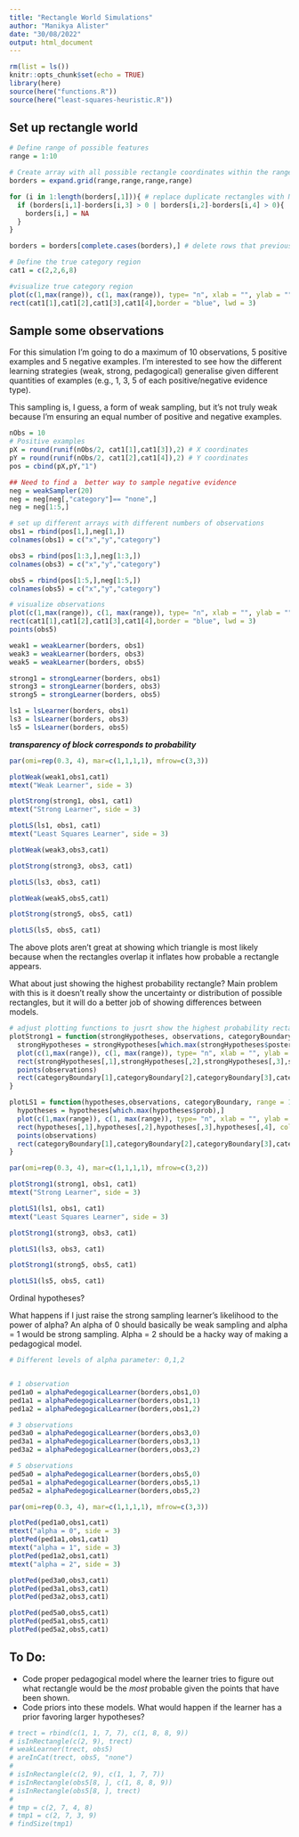 ```yaml
---
title: "Rectangle World Simulations"
author: "Manikya Alister"
date: "30/08/2022"
output: html_document
---
```


```r
rm(list = ls())
knitr::opts_chunk$set(echo = TRUE)
library(here)
source(here("functions.R"))
source(here("least-squares-heuristic.R"))
```

## Set up rectangle world 

```r

# Define range of possible features
range = 1:10

# Create array with all possible rectangle coordinates within the range 
borders = expand.grid(range,range,range,range)

for (i in 1:length(borders[,1])){ # replace duplicate rectangles with NA
  if (borders[i,1]-borders[i,3] > 0 | borders[i,2]-borders[i,4] > 0){
    borders[i,] = NA
  }
}

borders = borders[complete.cases(borders),] # delete rows that previously held duplicate rectangles (there was probably a better way to do this)

# Define the true category region
cat1 = c(2,2,6,8)

#visualize true category region
plot(c(1,max(range)), c(1, max(range)), type= "n", xlab = "", ylab = "")
rect(cat1[1],cat1[2],cat1[3],cat1[4],border = "blue", lwd = 3)
```

## Sample some observations

For this simulation I'm going to do a maximum of 10 observations, 5 positive examples and 5 negative examples. I'm interested to see how the different learning strategies (weak, strong, pedagogical) generalise given different quantities of examples (e.g., 1, 3, 5 of each positive/negative evidence type). 

This sampling is, I guess, a form of weak sampling, but it's not truly weak because I'm ensuring an equal number of positive and negative examples. 

```r
nObs = 10
# Positive examples
pX = round(runif(nObs/2, cat1[1],cat1[3]),2) # X coordinates 
pY = round(runif(nObs/2, cat1[2],cat1[4]),2) # Y coordinates
pos = cbind(pX,pY,"1")

## Need to find a  better way to sample negative evidence 
neg = weakSampler(20)
neg = neg[neg[,"category"]== "none",]
neg = neg[1:5,]

# set up different arrays with different numbers of observations
obs1 = rbind(pos[1,],neg[1,])
colnames(obs1) = c("x","y","category")

obs3 = rbind(pos[1:3,],neg[1:3,])
colnames(obs3) = c("x","y","category")

obs5 = rbind(pos[1:5,],neg[1:5,])
colnames(obs5) = c("x","y","category")

# visualize observations
plot(c(1,max(range)), c(1, max(range)), type= "n", xlab = "", ylab = "", main = "Hypothesis Space, Observations, and True Category Boundary")
rect(cat1[1],cat1[2],cat1[3],cat1[4],border = "blue", lwd = 3)
points(obs5)
```

```r
weak1 = weakLearner(borders, obs1)
weak3 = weakLearner(borders, obs3)
weak5 = weakLearner(borders, obs5)
```

```r
strong1 = strongLearner(borders, obs1)
strong3 = strongLearner(borders, obs3)
strong5 = strongLearner(borders, obs5)
```

```r
ls1 = lsLearner(borders, obs1)
ls3 = lsLearner(borders, obs3)
ls5 = lsLearner(borders, obs5)
```

***transparency of block corresponds to probability***

```r
par(omi=rep(0.3, 4), mar=c(1,1,1,1), mfrow=c(3,3))

plotWeak(weak1,obs1,cat1)
mtext("Weak Learner", side = 3)

plotStrong(strong1, obs1, cat1)
mtext("Strong Learner", side = 3)

plotLS(ls1, obs1, cat1)
mtext("Least Squares Learner", side = 3)

plotWeak(weak3,obs3,cat1)

plotStrong(strong3, obs3, cat1)

plotLS(ls3, obs3, cat1)

plotWeak(weak5,obs5,cat1)

plotStrong(strong5, obs5, cat1)

plotLS(ls5, obs5, cat1)

```

The above plots aren't great at showing which triangle is most likely because when the rectangles overlap it inflates how probable a rectangle appears. 

What about just showing the highest probability rectangle? Main problem with this is it doesn't really show the uncertainty or distribution of possible rectangles, but it will do a better job of showing differences between models. 

```r
# adjust plotting functions to jusrt show the highest probability rectangle
plotStrong1 = function(strongHypotheses, observations, categoryBoundary, range = 1:10){
  strongHypotheses = strongHypotheses[which.max(strongHypotheses$posterior),]
  plot(c(1,max(range)), c(1, max(range)), type= "n", xlab = "", ylab = "")
  rect(strongHypotheses[,1],strongHypotheses[,2],strongHypotheses[,3],strongHypotheses[,4], col= rgb(0,0,1.0,alpha=.8), lwd = 0.01) 
  points(observations)
  rect(categoryBoundary[1],categoryBoundary[2],categoryBoundary[3],categoryBoundary[4],border = "darkblue", lwd = 3)
}

plotLS1 = function(hypotheses,observations, categoryBoundary, range = 1:10) {
  hypotheses = hypotheses[which.max(hypotheses$prob),]
  plot(c(1,max(range)), c(1, max(range)), type= "n", xlab = "", ylab = "")
  rect(hypotheses[,1],hypotheses[,2],hypotheses[,3],hypotheses[,4], col= rgb(0,0,1,alpha=.8),lwd = 0.01)
  points(observations)
  rect(categoryBoundary[1],categoryBoundary[2],categoryBoundary[3],categoryBoundary[4],border = "darkblue", lwd = 3)
}
```


```r
par(omi=rep(0.3, 4), mar=c(1,1,1,1), mfrow=c(3,2))

plotStrong1(strong1, obs1, cat1)
mtext("Strong Learner", side = 3)

plotLS1(ls1, obs1, cat1)
mtext("Least Squares Learner", side = 3)

plotStrong1(strong3, obs3, cat1)

plotLS1(ls3, obs3, cat1)

plotStrong1(strong5, obs5, cat1)

plotLS1(ls5, obs5, cat1)

```

Ordinal hypotheses? 


What happens if I just raise the strong sampling learner's likelihood to the power of alpha? An alpha of 0 should basically be weak sampling and alpha = 1 would be strong sampling. Alpha = 2 should be a hacky way of making a pedagogical model. 

```r
# Different levels of alpha parameter: 0,1,2


# 1 observation
ped1a0 = alphaPedegogicalLearner(borders,obs1,0)
ped1a1 = alphaPedegogicalLearner(borders,obs1,1)
ped1a2 = alphaPedegogicalLearner(borders,obs1,2)

# 3 observations
ped3a0 = alphaPedegogicalLearner(borders,obs3,0)
ped3a1 = alphaPedegogicalLearner(borders,obs3,1)
ped3a2 = alphaPedegogicalLearner(borders,obs3,2)

# 5 observations
ped5a0 = alphaPedegogicalLearner(borders,obs5,0)
ped5a1 = alphaPedegogicalLearner(borders,obs5,1)
ped5a2 = alphaPedegogicalLearner(borders,obs5,2)

```

```r
par(omi=rep(0.3, 4), mar=c(1,1,1,1), mfrow=c(3,3))

plotPed(ped1a0,obs1,cat1)
mtext("alpha = 0", side = 3)
plotPed(ped1a1,obs1,cat1)
mtext("alpha = 1", side = 3)
plotPed(ped1a2,obs1,cat1)
mtext("alpha = 2", side = 3)

plotPed(ped3a0,obs3,cat1)
plotPed(ped3a1,obs3,cat1)
plotPed(ped3a2,obs3,cat1)

plotPed(ped5a0,obs5,cat1)
plotPed(ped5a1,obs5,cat1)
plotPed(ped5a2,obs5,cat1)

```

## To Do: 

- Code proper pedagogical model where the learner tries to figure out what rectangle would be the *most* probable given the points that have been shown.   
- Code priors into these models. What would happen if the learner has a prior favoring larger hypotheses?


```r
# trect = rbind(c(1, 1, 7, 7), c(1, 8, 8, 9))
# isInRectangle(c(2, 9), trect)
# weakLearner(trect, obs5)
# areInCat(trect, obs5, "none")
# 
# isInRectangle(c(2, 9), c(1, 1, 7, 7))
# isInRectangle(obs5[8, ], c(1, 8, 8, 9))
# isInRectangle(obs5[8, ], trect)
# 
# tmp = c(2, 7, 4, 8)
# tmp1 = c(2, 7, 3, 9)
# findSize(tmp1)

```

